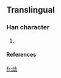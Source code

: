==Translingual==
===Han character===
{{Han char|rn=86|rad=火|as=08|sn=12|four=|canj=火人戈心 (FOIP)}}
# {{defn|Han|sort=火08}}
====References====
{{Han ref|kx=0675.191|hdz=32210.021|uh=713E|ud=28990}}

[[fr:焾]]
